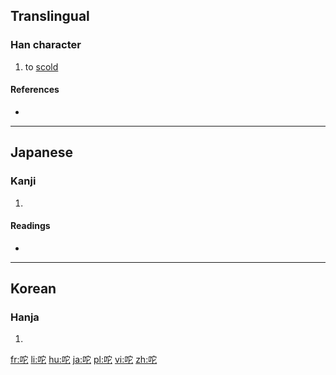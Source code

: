 ==Translingual==

===Han character===
{{Han char|rn=30|rad=口|as=05|sn=8|four=|canj=口十心 (RJP)|ids=⿰[[口]][[它]]}}

# to [[scold]]

====References====
* {{Han ref|kx=0185.211|dj=0405.170|hdz=10608.111|uh=549C|ud=21660}}

----

==Japanese==

===Kanji===
{{ja-kanji|grade=|rs=口05}}

# {{defn|lang=ja|sort=口05}}

====Readings====
* {{ja-readings|on=[[た]] (ta), [[と]] (to)|kun=[[しかる]] (shikaru)}}

----

==Korean==

===Hanja===
{{ko-hanja|hangeul=타|rv=ta|mr=t'a}}

# {{defn|lang=ko|sort=口05}}

[[fr:咜]]
[[li:咜]]
[[hu:咜]]
[[ja:咜]]
[[pl:咜]]
[[vi:咜]]
[[zh:咜]]
